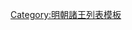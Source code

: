 {{ming|title=明朝浦江國諸王|ed=浦江國|head=[[弘治]]十六年（[[1503年]]）封。|
{{ming/title}}
{{ming/list|浦江懷隱王|[[朱安涇]]|朱同䥝、庶二十四子|[[1503年]]—[[1527年]]|弘治十六年封。[[嘉靖]]六年薨。}}
{{ming/list|浦江安簡王|[[朱睦栮]]|朱安涇、嫡二子<ref name="a">《[[明實錄]]》</ref>|[[1532年]]—[[1546年]]|嘉靖十一年襲封<ref name="b"/>。二十五年薨。}}
{{ming/list|浦江康惠王|[[朱勤⿰火螢|朱勤]][[File:⿰火螢.png|13px]]<ref name="b">《明周府浦江安簡王（朱睦栮）配妃葛氏合葬誌銘》，《新中國出土墓誌·河南（貳）》下冊，文物出版社，2002年，第91-92頁。</ref>|朱睦栮、庶一子|[[1551年]]—[[1591年]]前|嘉靖三十年襲封，薨。}}
{{ming/list|浦江王|[[朱朝郢]]|朱勤[[File:⿰火螢.png|13px]]、嫡一子|[[1591年]]—[[1614年]]前|萬曆十年封[[长子 (封号)|長子]]。十九年襲封，薨。}}
{{ming/list|浦江王|[[朱在鈫]]|朱朝郢、嫡一子|[[1614年]]—？年|萬曆四十二年封長子，同年襲封。}}
{{ming/note|參考文獻}}
{{ming/note|ref}}
}}<noinclude>
[[Category:明朝諸王列表模板]]
</noinclude>